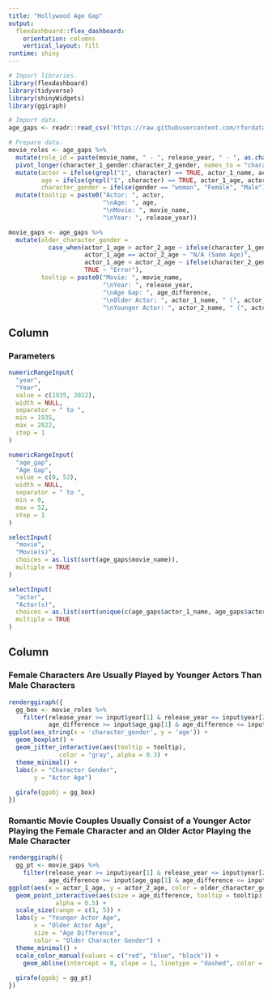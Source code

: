 ```yaml
---
title: "Hollywood Age Gap"
output:
  flexdashboard::flex_dashboard:
    orientation: columns
    vertical_layout: fill
runtime: shiny
---
```


```r
# Import libraries.
library(flexdashboard)
library(tidyverse)
library(shinyWidgets)
library(ggiraph)

# Import data.
age_gaps <- readr::read_csv('https://raw.githubusercontent.com/rfordatascience/tidytuesday/master/data/2023/2023-02-14/age_gaps.csv')

# Prepare data. 
movie_roles <- age_gaps %>%
  mutate(role_id = paste(movie_name, " - ", release_year, " - ", as.character(couple_number))) %>%
  pivot_longer(character_1_gender:character_2_gender, names_to = "character", values_to = "gender") %>%
  mutate(actor = ifelse(grepl("1", character) == TRUE, actor_1_name, actor_2_name),
         age = ifelse(grepl("1", character) == TRUE, actor_1_age, actor_2_age),
         character_gender = ifelse(gender == "woman", "Female", "Male")) %>%
  mutate(tooltip = paste0("Actor: ", actor,
                          "\nAge: ", age,
                          "\nMovie: ", movie_name,
                          "\nYear: ", release_year))

movie_gaps <- age_gaps %>%
  mutate(older_character_gender = 
           case_when(actor_1_age > actor_2_age ~ ifelse(character_1_gender == "woman", "Female", "Male"),
                     actor_1_age == actor_2_age ~ "N/A (Same Age)",
                     actor_1_age < actor_2_age ~ ifelse(character_2_gender == "woman", "Female", "Male"),
                     TRUE ~ "Error"),
         tooltip = paste0("Movie: ", movie_name,
                          "\nYear: ", release_year,
                          "\nAge Gap: ", age_difference,
                          "\nOlder Actor: ", actor_1_name, " (", actor_1_age, ")",
                          "\nYounger Actor: ", actor_2_name, " (", actor_2_age, ")"))
```

Column {.sidebar}
-----------------------------------------------------------------------

### Parameters

```r
numericRangeInput(
  "year",
  "Year",
  value = c(1935, 2022),
  width = NULL,
  separator = " to ",
  min = 1935,
  max = 2022,
  step = 1
)

numericRangeInput(
  "age_gap",
  "Age Gap",
  value = c(0, 52),
  width = NULL,
  separator = " to ",
  min = 0,
  max = 52,
  step = 1
)

selectInput(
  "movie",
  "Movie(s)",
  choices = as.list(sort(age_gaps$movie_name)),
  multiple = TRUE
)

selectInput(
  "actor",
  "Actor(s)",
  choices = as.list(sort(unique(c(age_gaps$actor_1_name, age_gaps$actor_2_name)))),
  multiple = TRUE
)

```

Column
-----------------------------------------------------------------------

### Female Characters Are Usually Played by Younger Actors Than Male Characters

```r
renderggiraph({
  gg_box <- movie_roles %>%
    filter(release_year >= input$year[1] & release_year <= input$year[2],
           age_difference >= input$age_gap[1] & age_difference <= input$age_gap[2]) %>%
ggplot(aes_string(x = 'character_gender', y = 'age')) +
  geom_boxplot() +
  geom_jitter_interactive(aes(tooltip = tooltip),
              color = "gray", alpha = 0.3) +
  theme_minimal() +
  labs(x = "Character Gender",
       y = "Actor Age")
  
  girafe(ggobj = gg_box)
})

```

### Romantic Movie Couples Usually Consist of a Younger Actor Playing the Female Character and an Older Actor Playing the Male Character

```r
renderggiraph({
  gg_pt <- movie_gaps %>%
    filter(release_year >= input$year[1] & release_year <= input$year[2],
           age_difference >= input$age_gap[1] & age_difference <= input$age_gap[2]) %>%
ggplot(aes(x = actor_1_age, y = actor_2_age, color = older_character_gender)) +
  geom_point_interactive(aes(size = age_difference, tooltip = tooltip), position = "jitter", 
             alpha = 0.5) +
  scale_size(range = c(1, 5)) +
  labs(y = "Younger Actor Age",
       x = "Older Actor Age",
       size = "Age Difference",
       color = "Older Character Gender") +
  theme_minimal() +
  scale_color_manual(values = c("red", "blue", "black")) +
    geom_abline(intercept = 0, slope = 1, linetype = "dashed", color = "gray")
  
  girafe(ggobj = gg_pt)
})

```
